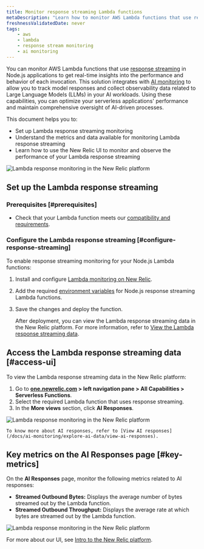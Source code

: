 ```yaml
---
title: Monitor response streaming Lambda functions
metaDescription: "Learn how to monitor AWS Lambda functions that use response streaming in the New Relic."
freshnessValidatedDate: never
tags:
    - aws
    - lambda
    - response stream monitoring
    - ai monitoring
---
```



You can monitor AWS Lambda functions that use [response streaming](https://aws.amazon.com/blogs/compute/introducing-aws-lambda-response-streaming/) in Node.js applications to get real-time insights into the performance and behavior of each invocation. This solution integrates with [AI monitoring](/docs/ai-monitoring/intro-to-ai-monitoring/) to allow you to track model responses and collect observability data related to Large Language Models (LLMs) in your AI workloads. Using these capabilities, you can optimize your serverless applications' performance and maintain comprehensive oversight of AI-driven processes.


This document helps you to:

* Set up Lambda response streaming monitoring
* Understand the metrics and data available for monitoring Lambda response streaming
* Learn how to use the New Relic UI to monitor and observe the performance of your Lambda response streaming

<img
    title="New Relic AI Responses page"
    alt="Lambda response monitoring in the New Relic platform"
    src="/images/ss-ai-response-page.gif"
/>

## Set up the Lambda response streaming


### Prerequisites [#prerequisites]


* Check that your Lambda function meets our [compatibility and requirements](/docs/serverless-function-monitoring/aws-lambda-monitoring/instrument-lambda-function/compatibility-requirement-lambda-monitoring).


### Configure the Lambda response streaming [#configure-response-streaming]

To enable response streaming monitoring for your Node.js Lambda functions:

1. Install and configure [Lambda monitoring on New Relic](/docs/serverless-function-monitoring/aws-lambda-monitoring/instrument-lambda-function/compatibility-requirement-lambda-monitoring).

2. Add the required [environment variables](/docs/serverless-function-monitoring/aws-lambda-monitoring/instrument-lambda-function/env-variables-lambda) for Node.js response streaming Lambda functions.

3. Save the changes and deploy the function.

    After deployment, you can view the Lambda response streaming data in the New Relic platform. For more information, refer to [View the Lambda response streaming data](#view-response-streaming-data).


## Access the Lambda response streaming data [#access-ui]

To view the Lambda response streaming data in the New Relic platform:

1. Go to <DNT>**[one.newrelic.com](https://one.newrelic.com) > left navigation pane > All Capabilities > Serverless Functions**</DNT>.
2. Select the required Lambda function that uses response streaming.
3. In the **More views** section, click **AI Responses**.

<img
    title="New Relic AI Responses page"
    alt="Lambda response monitoring in the New Relic platform"
    src="/images/ss-ai-response-page.gif"
/>

    To know more about AI responses, refer to [View AI responses](/docs/ai-monitoring/explore-ai-data/view-ai-responses).

## Key metrics on the AI Responses page [#key-metrics]

On the **AI Responses** page, monitor the following metrics related to AI responses:

* **Streamed Outbound Bytes:** Displays the average number of bytes streamed out by the Lambda function.
* **Streamed Outbound Throughput:** Displays the average rate at which bytes are streamed out by the Lambda function.

<img
    title="New Relic AI Responses page"
    alt="Lambda response monitoring in the New Relic platform"
    src="/images/ss-ai-response.webp"
/>


For more about our UI, see [Intro to the New Relic platform](/docs/new-relic-solutions/new-relic-one/introduction-new-relic-platform).

